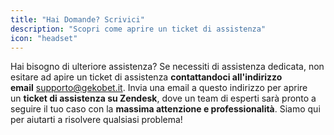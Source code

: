 ```yaml
---
title: "Hai Domande? Scrivici"
description: "Scopri come aprire un ticket di assistenza"
icon: "headset"
---
```


Hai bisogno di ulteriore assistenza? Se necessiti di assistenza dedicata, non esitare ad apire un ticket di assistenza **contattandoci all'indirizzo email** [supporto@gekobet.it](mailto:supporto@gekobet.it). Invia una email a questo indirizzo per aprire un **ticket di assistenza su Zendesk**, dove un team di esperti sarà pronto a seguire il tuo caso con la **massima attenzione e professionalità**. Siamo qui per aiutarti a risolvere qualsiasi problema!